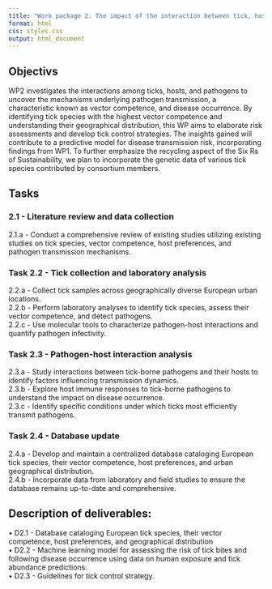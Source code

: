 ```yaml
---
title: "Work package 2. The impact of the interaction between tick, host and pathogens on disease occurrence through a tick-specific approach"
format: html
css: styles.css
output: html_document
---
```


## Objectivs

WP2 investigates the interactions among ticks, hosts, and pathogens to uncover the mechanisms underlying pathogen transmission, a characteristic known as vector competence, and disease occurrence. By identifying tick species with the highest vector competence and understanding their geographical distribution, this WP aims to elaborate risk assessments and develop tick control strategies. The insights gained will contribute to a predictive model for disease transmission risk, incorporating findings from WP1. To further emphasize the recycling aspect of the Six Rs of Sustainability, we plan to incorporate the genetic data of various tick species contributed by consortium members.

## Tasks

### 2.1 - Literature review and data collection

 2.1.a - Conduct a comprehensive review of existing studies utilizing existing studies on tick species, vector competence, host preferences, and pathogen transmission mechanisms.

### Task 2.2 - Tick collection and laboratory analysis

 2.2.a - Collect tick samples across geographically diverse European urban locations.  
 2.2.b - Perform laboratory analyses to identify tick species, assess their vector competence, and detect pathogens.  
 2.2.c - Use molecular tools to characterize pathogen-host interactions and quantify pathogen infectivity.

### Task 2.3 - Pathogen-host interaction analysis

 2.3.a - Study interactions between tick-borne pathogens and their hosts to identify factors influencing transmission dynamics.  
 2.3.b - Explore host immune responses to tick-borne pathogens to understand the impact on disease occurrence.  
 2.3.c - Identify specific conditions under which ticks most efficiently transmit pathogens.  

### Task 2.4 - Database update

 2.4.a - Develop and maintain a centralized database cataloging European tick species, their vector competence, host preferences, and urban geographical distribution.  
 2.4.b - Incorporate data from laboratory and field studies to ensure the database remains up-to-date and comprehensive.  

## Description of deliverables:

•	D2.1 - Database cataloging European tick species, their vector competence, host preferences, and geographical distribution  
•	D2.2 - Machine learning model for assessing the risk of tick bites and following disease occurrence using data on human exposure and tick abundance predictions.  
•	D2.3 - Guidelines for tick control strategy.
